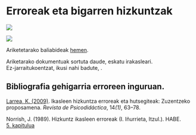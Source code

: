 # Erroreak eta bigarren hizkuntzak

[![](https://img.shields.io/badge/Diapoak-Erroreak-gray)](../diapoak/10-Erroreak01.pdf)

[![](https://img.shields.io/badge/Diapoak-herroreac-gray)](../diapoak/10-Erroreak02.pdf)

Ariketetarako baliabideak [hemen](../assets/10/Aztertzeko_testuak.rar).


Ariketarako dokumentuak sortuta daude, eskatu irakasleari.  
Ez-jarraitukoentzat, ikusi nahi badute, .

## Bibliografia gehigarria erroreen inguruan.

[Larrea, K. (2009)](../10/Larrea-2009-IkasleenHizkuntzaErroreak.pdf). Ikasleen hizkuntza erroreak eta hutsegiteak: Zuzentzeko proposamena. *Revista de Psicodidáctica*, 14*(1)*, 63–78.

Norrish, J. (1989). Hizkuntz ikasleen erroreak (I. Iñurrieta, Itzul.). HABE.  
[5. kapitulua](Norrish-1989-ikasleenErroreak.pdf)
